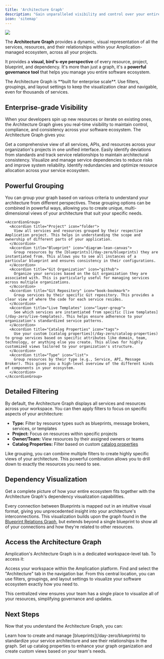```yaml
---
title: 'Architecture Graph'
description: "Gain unparalleled visibility and control over your entire software ecosystem with Amplication's multi-dimensional Architecture Graph."
icon: 'sitemap'
---
```


<Frame caption="Amplication's Architecture Graph provides a bird's-eye view of your entire software ecosystem">
    <img src="/images/day-two/architecture-graph.png" />
</Frame>

The **Architecture Graph** provides a dynamic, visual representation of all the services, resources, and their relationships within your Amplication-managed ecosystem, across all your projects.

It provides a **visual, bird's-eye perspective** of every resource, project, blueprint, and dependency.
It's more than just a graph, it's a **powerful governance tool** that helps you manage you entire software ecosystem.

<Tip>
The Architecture Graph is **built for enterprise scale**. Use filters, groupings, and layout settings to keep the visualization clear and navigable, even for thousands of services.
</Tip>

## Enterprise-grade Visibility

When your developers spin up new resources or iterate on existing ones, the Architecture Graph gives you real-time visibility to maintain control, compliance, and consistency across your software ecosystem.
The Architecture Graph gives you:

<CardGroup cols={2}>
  <Card title="Complete Visibility" icon="eye">
    Get a comprehensive view of all services, APIs, and resources across your organization's projects in one unified interface.
  </Card>

  <Card title="Standardization Control" icon="ruler">
    Easily identify deviations from standards and track service relationships to maintain architectural consistency.
  </Card>

  <Card title="Dependency Management" icon="diagram-project">
    Visualize and manage service dependencies to reduce risks and improve system reliability.
  </Card>

  <Card title="Resource Optimization" icon="gauge-high">
    Identify redundancies and optimize resource allocation across your service ecosystem.
  </Card>
</CardGroup>

## Powerful Grouping

You can group your graph based on various criteria to understand your architecture from different perspectives. These grouping options can be combined in powerful ways, allowing you to create unique, multi-dimensional views of your architecture that suit your specific needs.

    <AccordionGroup>
      <Accordion title="Project" icon="folder">
        View all services and resources grouped by their respective Amplication project. This helps in understanding the scope and ownership of different parts of your application.
      </Accordion>
      <Accordion title="Blueprint" icon="diagram-lean-canvas">
        Group resources by the [blueprints](/day-zero/blueprints) they are instantiated from. This allows you to see all instances of a particular blueprint and ensures consistency in their configurations.
      </Accordion>
      <Accordion title="Git Organization" icon="github">
        Organize your services based on the Git organization they are associated with. This is particularly useful for managing services across multiple organizations.
      </Accordion>
      <Accordion title="Git Repository" icon="book-bookmark">
        Group services by their specific Git repository. This provides a clear view of where the code for each service resides.
      </Accordion>
      <Accordion title="Live Templates" icon="layer-group">
        See which services are instantiated from specific [live templates](/day-zero/live-templates). This helps ensure adherence to your organization's standardized service patterns.
      </Accordion>
      <Accordion title="Catalog Properties" icon="tags">
        Use your custom [catalog properties](/day-zero/catalog-properties) to group services based on specific attributes like domain, team, technology, or anything else you create. This allows for highly customized views tailored to your organization's structure.
      </Accordion>
      <Accordion title="Type" icon="list">
        Group resources by their type (e.g., Service, API, Message Broker). This gives you a high-level overview of the different kinds of components in your ecosystem.
      </Accordion>
    </AccordionGroup>

## Detailed Filtering

By default, the Architecture Graph displays all services and resources across your workspace. You can then apply filters to focus on specific aspects of your architecture:

* **Type:** Filter by resource types such as blueprints, message brokers, services, or templates
* **Project:** Focus on resources within specific projects
* **Owner/Team:** View resources by their assigned owners or teams
* **Catalog Properties:** Filter based on custom [catalog properties](/catalog-properties)

Like grouping, you can combine multiple filters to create highly specific views of your architecture. This powerful combination allows you to drill down to exactly the resources you need to see.

## Dependency Visualization

Get a complete picture of how your entire ecosystem fits together with the Architecture Graph's dependency visualization capabilities.

Every connection between Blueprints is mapped out in an intuitive visual format, giving you unprecedented insight into your architecture's interconnections.
This visualization builds upon the graph found in the [Blueprint Relations Graph](/day-zero/blueprint-properties-relations), but extends beyond a single blueprint to show all of your connections and how they're related to other resources.

## Access the Architecture Graph

Amplication's Architecture Graph is in a dedicated workspace-level tab.
To access it:

<Steps>
  <Step title="Navigate to Your Amplication Workspace">
    Access your workspace within the Amplication platform.
  </Step>
  <Step title="Select the 'Architecture' Tab">
    Find and select the "Architecture" tab in the navigation bar.
  </Step>
  <Step title="Manage Your Architecture">
    From this central location, you can use filters, groupings, and layout settings to visualize your software ecosystem exactly how you need to.
  </Step>
</Steps>

This centralized view ensures your team has a single place to visualize all of your resources, simplifying governance and updates.

## Next Steps

Now that you understand the Architecture Graph, you can:

<CardGroup cols={2}>
  <Card title="Explore Blueprints" icon="diagram-lean-canvas" href="/day-zero/blueprints">
    Learn how to create and manage [blueprints](/day-zero/blueprints) to standardize your service architecture and see their relationships in the graph.
  </Card>

  <Card title="Configure Catalog Properties" icon="tags" href="/day-zero/catalog-properties">
    Set up catalog properties to enhance your graph organization and create custom views based on your team's needs.
  </Card>
</CardGroup>